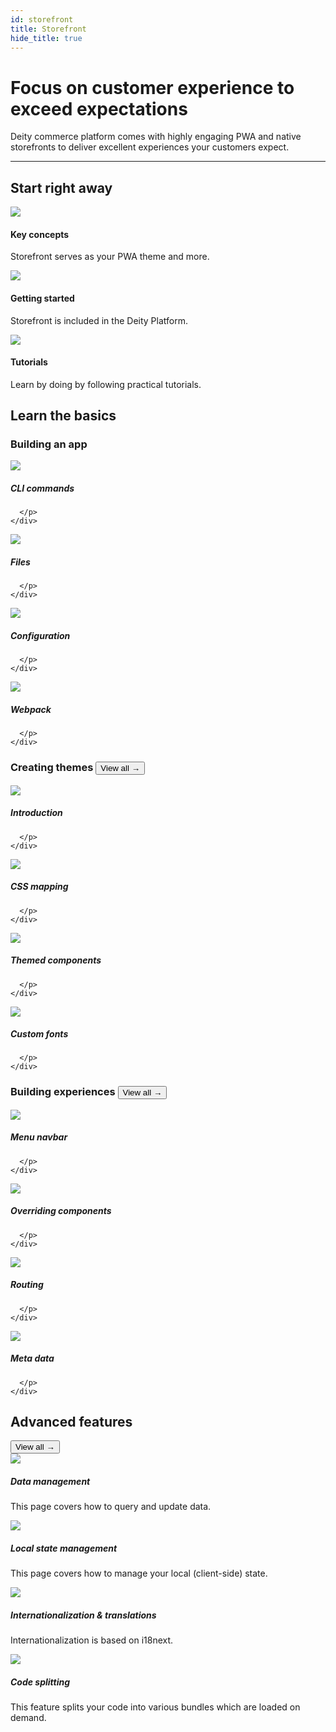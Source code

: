 ```yaml
---
id: storefront
title: Storefront
hide_title: true
---
```




<h1 className="headline mb20">Focus on customer experience to exceed expectations</h1>
<p className="desc">Deity commerce platform comes with highly engaging PWA and native storefronts to deliver excellent experiences your customers expect.</p>


<SignupContent />

---

## Start right away
<div className="flex mb100 brighten">
  <Card to="/docs/storefront/key-concepts">
    <img src="/docs/img/icons/info.svg" />
    <h4>Key concepts</h4>
    <p>Storefront serves as your PWA theme and more.</p>
  </Card>
  <Card to="/docs/storefront/getting-started/overview">
    <img src="/docs/img/icons/lightning.svg" />
    <h4>Getting started</h4>
    <p>Storefront is included in the Deity Platform.</p>
  </Card>
  <Card to="/docs/platform/support/tutorials">
    <img src="/docs/img/icons/lightbulb.svg" />
    <h4>Tutorials</h4>
    <p>Learn by doing by following practical tutorials.</p>
  </Card>
</div>



## Learn the basics
<h3 className="mt0">Building an app</h3>

<div className="flex brighten">
  <Card variant="horizontal" to="/docs/storefront/getting-started/cli-commands">
    <img src="/docs/img/icons/terminal.svg" />
    <div>
      <h5>CLI commands</h5>
      <p>
        
      </p>
    </div>
  </Card>
  <Card variant="horizontal" to="/docs/storefront/getting-started/files">
    <img src="/docs/img/icons/filestructure.svg" />
    <div>
      <h5>Files</h5>
      <p>
        
      </p>
    </div>
  </Card>
</div>
<div className="flex brighten mb60">
  <Card variant="horizontal" to="/docs/storefront/getting-started/configuration">
    <img src="/docs/img/icons/configuration.svg" />
    <div>
      <h5>Configuration</h5>
      <p>
        
      </p>
    </div>
  </Card>
  <Card variant="horizontal" to="/docs/storefront/getting-started/webpack">
    <img src="/docs/img/icons/cube.svg" />
    <div>
      <h5>Webpack</h5>
      <p>
        
      </p>
    </div>
  </Card>
</div>


<h3 className="mt0 view-all">Creating themes <Button variant="outline" size="medium" href="/storefront/building-experiences">View all →</Button></h3>

<div className="flex brighten">
  <Card variant="horizontal" to="/docs/storefront/theming/overview">
    <img src="/docs/img/icons/shop.svg" />
    <div>
      <h5>Introduction</h5>
      <p>
        
      </p>
    </div>
  </Card>
  <Card variant="horizontal" to="/docs/storefront/theming/css-mapping">
    <img src="/docs/img/icons/css.svg" />
    <div>
      <h5>CSS mapping</h5>
      <p>
        
      </p>
    </div>
  </Card>
</div>
<div className="flex brighten mb60">
  <Card variant="horizontal" to="/docs/storefront/theming/components">
    <img src="/docs/img/icons/tabs.svg" />
    <div>
      <h5>Themed components</h5>
      <p>
        
      </p>
    </div>
  </Card>
  <Card variant="horizontal" to="/docs/storefront/theming/fonts">
    <img src="/docs/img/icons/textt.svg" />
    <div>
      <h5>Custom fonts</h5>
      <p>
        
      </p>
    </div>
  </Card>
</div>

<h3 className="mt0 view-all">Building experiences <Button variant="outline" size="medium" href="/storefront/theming">View all →</Button></h3>

<div className="flex brighten">
  <Card variant="horizontal" to="/docs/storefront/menu-navbar">
    <img src="/docs/img/icons/treestructure.svg" />
    <div>
      <h5>Menu navbar</h5>
      <p>
        
      </p>
    </div>
  </Card>
  <Card variant="horizontal" to="/docs/storefront/overrides">
    <img src="/docs/img/icons/swap.svg" />
    <div>
      <h5>Overriding components</h5>
      <p>
        
      </p>
    </div>
  </Card>
</div>
<div className="flex brighten mb100">
  <Card variant="horizontal" to="/docs/storefront/routing">
    <img src="/docs/img/icons/navigation.svg" />
    <div>
      <h5>Routing</h5>
      <p>
        
      </p>
    </div>
  </Card>
  <Card variant="horizontal" to="/docs/storefront/meta-data">
    <img src="/docs/img/icons/code.svg" />
    <div>
      <h5>Meta data</h5>
      <p>
        
      </p>
    </div>
  </Card>
</div>

## Advanced features
<div className="negative-view-all"><Button variant="outline" size="medium" href="/storefront/advanced">View all →</Button></div>

<div className="flex brighten">
  <Card variant="horizontal" to="/docs/storefront/data">
    <img src="/docs/img/icons/data.svg" />
    <div>
      <h5>Data management</h5>
      <p>
        This page covers how to query and update data.
      </p>
    </div>
  </Card>
  <Card variant="horizontal" to="/docs/storefront/state">
    <img src="/docs/img/icons/cylinder.svg" />
    <div>
      <h5>Local state management</h5>
      <p>
        This page covers how to manage your local (client-side) state.
      </p>
    </div>
  </Card>
</div>
<div className="flex mb100 brighten">
  <Card variant="horizontal" to="/docs/storefront/translations">
    <img src="/docs/img/icons/translate.svg" />
    <div>
      <h5>Internationalization & translations</h5>
      <p>
        Internationalization is based on i18next.
      </p>
    </div>
  </Card>
  <Card variant="horizontal" to="/docs/storefront/code-splitting">
    <img src="/docs/img/icons/filejs.svg" />
    <div>
      <h5>Code splitting</h5>
      <p>
        This feature splits your code into various bundles which are loaded on demand.
      </p>
    </div>
  </Card>
</div>


